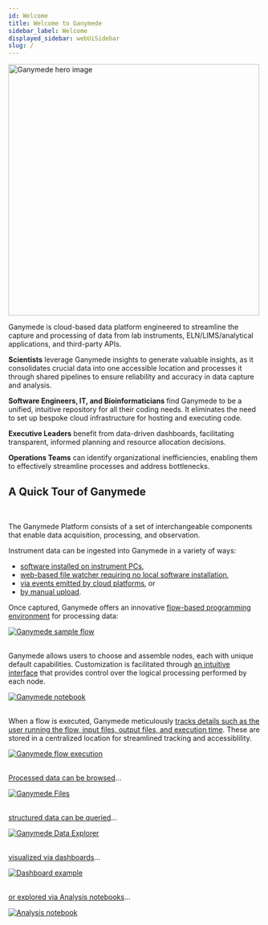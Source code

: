 ```yaml
---
id: Welcome
title: Welcome to Ganymede
sidebar_label: Welcome
displayed_sidebar: webUiSidebar
slug: /
---
```



<div style={{textAlign: 'center'}}>
  <img alt="Ganymede hero image" 
       src="https://ganymede-bio.mo.cloudinary.net/apiServer/HeroImage_20230110.png"
       width="500"/>
</div>

Ganymede is cloud-based data platform engineered to streamline the capture and processing of data from lab instruments, ELN/LIMS/analytical applications, and third-party APIs.

**Scientists** leverage Ganymede insights to generate valuable insights, as it consolidates crucial data into one accessible location and processes it through shared pipelines to ensure reliability and accuracy in data capture and analysis.

**Software Engineers, IT, and Bioinformaticians** find Ganymede to be a unified, intuitive repository for all their coding needs.  It eliminates the need to set up bespoke cloud infrastructure for hosting and executing code.

**Executive Leaders** benefit from data-driven dashboards, facilitating transparent, informed planning and resource allocation decisions.

**Operations Teams** can identify organizational inefficiencies, enabling them to effectively streamline processes and address bottlenecks.

## A Quick Tour of Ganymede

<GanymedeProduct />
&nbsp;

The Ganymede Platform consists of a set of interchangeable components that enable data acquisition, processing, and observation.

Instrument data can be ingested into Ganymede in a variety of ways:

* [software installed on instrument PCs](connectivity/Overview#ganymede-agent), 
* [web-based file watcher requiring no local software installation](connectivity/Overview#browser-based-file-watcher), 
* [via events emitted by cloud platforms](connectivity/Overview#event-driven-processing), or 
* [by manual upload](connectivity/Overview#drag-and-drop).

Once captured, Ganymede offers an innovative [flow-based programming environment](FlowEditor) for processing data:

<div style={{textAlign: 'center'}}>
  <a href="./FlowEditor">
    <img alt="Ganymede sample flow"
        src="https://ganymede-bio.mo.cloudinary.net/apiServer/FlowImage_20230531.png" />
  </a>
</div>
&nbsp;

Ganymede allows users to choose and assemble nodes, each with unique default capabilities.  Customization is facilitated through [an intuitive interface](NodeEditor) that provides control over the logical processing performed by each node.

<div style={{textAlign: 'center'}}>
  <a href="./NodeEditor">
    <img alt="Ganymede notebook"
        src="https://ganymede-bio.mo.cloudinary.net/apiServer/GanymedeNotebook_20230531.png" />
  </a>
</div>
&nbsp;

When a flow is executed, Ganymede meticulously [tracks details such as the user running the flow, input files, output files, and execution time](FlowRuns).  These are stored in a centralized location for streamlined tracking and accessiblility.

<div style={{textAlign: 'center'}}>
  <a href="./FlowRuns">
    <img alt="Ganymede flow execution"
        src="https://ganymede-bio.mo.cloudinary.net/apiServer/GanymedeFlowExecution_20230531.png" />
  </a>
</div>
&nbsp;

[Processed data can be browsed](Files)...

<div style={{textAlign: 'center'}}>
  <a href="./Files">
    <img alt="Ganymede Files"
        src="https://user-images.githubusercontent.com/46538575/225719095-f45c79ac-13c7-41ea-b81d-f0c23755e329.png" />
  </a>
</div>
&nbsp;

[structured data can be queried](DataExplorer)...

<div style={{textAlign: 'center'}}>
  <a href="./DataExplorer">
    <img alt="Ganymede Data Explorer"
        src="https://ganymede-bio.mo.cloudinary.net/apiServer/DataExplorer_20230531.png" />
  </a>
</div>
&nbsp;

[visualized via dashboards](Dashboards)...

<div style={{textAlign: 'center'}}>
  <a href="./Dashboards">
    <img alt="Dashboard example"
        src="https://ganymede-bio.mo.cloudinary.net/apiServer/Dashboard_20230531.png" />
  </a>
</div>
&nbsp;

[or explored via Analysis notebooks](AnalysisNotebook)...

<div style={{textAlign: 'center'}}>
  <a href="./AnalysisNotebook">
    <img alt="Analysis notebook"
        src="https://ganymede-bio.mo.cloudinary.net/apiServer/AnalysisNotebook_20230531.png" />
  </a>
</div>

